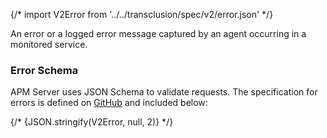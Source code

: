 

{/* import V2Error from '../../transclusion/spec/v2/error.json' */}

<div id="api-error"></div>

An error or a logged error message captured by an agent occurring in a monitored service.

<div id="api-error-schema"></div>

### Error Schema

APM Server uses JSON Schema to validate requests. The specification for errors is defined on
[GitHub](https://github.com/elastic/apm-server/blob/main/docs/spec/v2/error.json) and included below:

<DocCode language="json">
  {/* {JSON.stringify(V2Error, null, 2)} */}
</DocCode>
